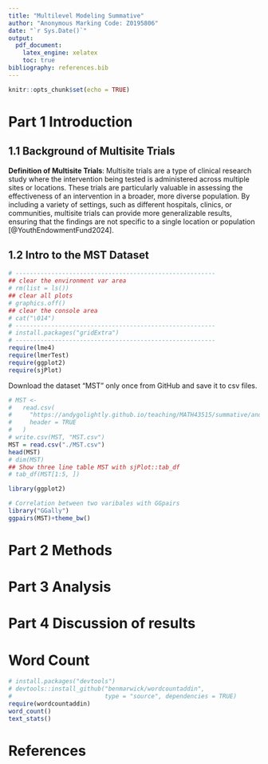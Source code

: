 ```yaml
---
title: "Multilevel Modeling Summative"
author: "Anonymous Marking Code: Z0195806"
date: "`r Sys.Date()`"
output:
  pdf_document: 
    latex_engine: xelatex
    toc: true
bibliography: references.bib
---
```


```r
knitr::opts_chunk$set(echo = TRUE)
```

# Part 1 Introduction

## 1.1 Background of Multisite Trials

**Definition of Multisite Trials**: Multisite trials are a type of clinical research study where the intervention being tested is administered across multiple sites or locations. These trials are particularly valuable in assessing the effectiveness of an intervention in a broader, more diverse population. By including a variety of settings, such as different hospitals, clinics, or communities, multisite trials can provide more generalizable results, ensuring that the findings are not specific to a single location or population [@YouthEndowmentFund2024].

## 1.2 Intro to the MST Dataset

```r
# --------------------------------------------------------
## clear the environment var area
# rm(list = ls())
## clear all plots
# graphics.off()
## clear the console area
# cat("\014")
# --------------------------------------------------------
# install.packages("gridExtra")
# --------------------------------------------------------
require(lme4)
require(lmerTest)
require(ggplot2)
require(sjPlot)
```

Download the dataset "MST" only once from GitHub and save it to csv files.

```r
# MST <-
#   read.csv(
#     "https://andygolightly.github.io/teaching/MATH43515/summative/andy.csv",
#     header = TRUE
#   )
# write.csv(MST, "MST.csv")
MST = read.csv("./MST.csv")
head(MST)
# dim(MST)
## Show three line table MST with sjPlot::tab_df
# tab_df(MST[1:5, ])
```

```r
library(ggplot2)
```

```r
# Correlation between two varibales with GGpairs
library("GGally")
ggpairs(MST)+theme_bw()
```

# Part 2 Methods

# Part 3 Analysis

# Part 4 Discussion of results

# Word Count

```r
# install.packages("devtools")
# devtools::install_github("benmarwick/wordcountaddin",
#                          type = "source", dependencies = TRUE)
require(wordcountaddin)
word_count()
text_stats()
```

# References
